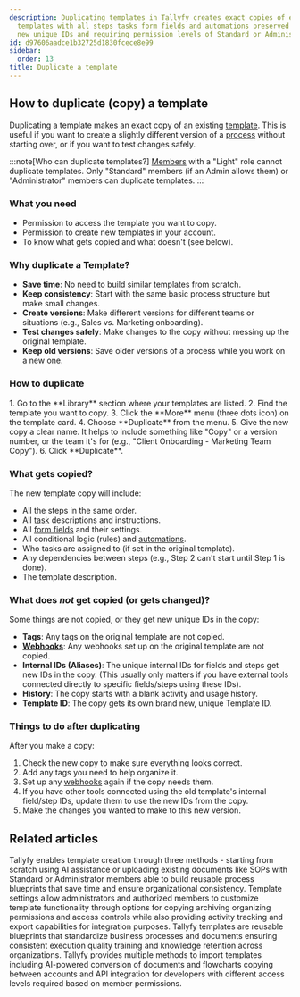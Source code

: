 ```yaml
---
description: Duplicating templates in Tallyfy creates exact copies of existing process
  templates with all steps tasks form fields and automations preserved while generating
  new unique IDs and requiring permission levels of Standard or Administrator roles.
id: d97606aadce1b32725d1830fcece8e99
sidebar:
  order: 13
title: Duplicate a template
---
```



## How to duplicate (copy) a template

Duplicating a template makes an exact copy of an existing [template](/products/pro/documenting/templates/). This is useful if you want to create a slightly different version of a [process](/products/pro/tracking-and-tasks/processes/) without starting over, or if you want to test changes safely.

:::note[Who can duplicate templates?]
[Members](/products/pro/documenting/members/) with a "Light" role cannot duplicate templates. Only "Standard" members (if an Admin allows them) or "Administrator" members can duplicate templates.
:::

### What you need
- Permission to access the template you want to copy.
- Permission to create new templates in your account.
- To know what gets copied and what doesn't (see below).

### Why duplicate a Template?
- **Save time**: No need to build similar templates from scratch.
- **Keep consistency**: Start with the same basic process structure but make small changes.
- **Create versions**: Make different versions for different teams or situations (e.g., Sales vs. Marketing onboarding).
- **Test changes safely**: Make changes to the copy without messing up the original template.
- **Keep old versions**: Save older versions of a process while you work on a new one.

### How to duplicate

<Steps>
1. Go to the **Library** section where your templates are listed.
2. Find the template you want to copy.
3. Click the **More** menu (three dots icon) on the template card.
4. Choose **Duplicate** from the menu.
5. Give the new copy a clear name. It helps to include something like "Copy" or a version number, or the team it's for (e.g., "Client Onboarding - Marketing Team Copy").
6. Click **Duplicate**.
</Steps>

### What gets copied?

The new template copy will include:
- All the steps in the same order.
- All [task](/products/pro/tracking-and-tasks/tasks/) descriptions and instructions.
- All [form fields](/products/pro/tracking-and-tasks/tasks/what-are-form-fields-in-tallyfy/) and their settings.
- All conditional logic (rules) and [automations](/products/pro/documenting/templates/automations/).
- Who tasks are assigned to (if set in the original template).
- Any dependencies between steps (e.g., Step 2 can't start until Step 1 is done).
- The template description.

### What does *not* get copied (or gets changed)?

Some things are not copied, or they get new unique IDs in the copy:
- **Tags**: Any tags on the original template are not copied.
- **[Webhooks](/products/pro/integrations/webhooks/)**: Any webhooks set up on the original template are not copied.
- **Internal IDs (Aliases)**: The unique internal IDs for fields and steps get new IDs in the copy. (This usually only matters if you have external tools connected directly to specific fields/steps using these IDs).
- **History**: The copy starts with a blank activity and usage history.
- **Template ID**: The copy gets its own brand new, unique Template ID.

### Things to do after duplicating

After you make a copy:
<Steps>
1. Check the new copy to make sure everything looks correct.
2. Add any tags you need to help organize it.
3. Set up any [webhooks](/products/pro/integrations/webhooks/) again if the copy needs them.
4. If you have other tools connected using the old template's internal field/step IDs, update them to use the new IDs from the copy.
5. Make the changes you wanted to make to this new version.
</Steps>


## Related articles
<CardGrid>
<LinkTitleCard header="<b>Templates > Create a template</b>" href="/products/pro/documenting/templates/create-template/" > Tallyfy enables template creation through three methods - starting from scratch using AI assistance or uploading existing documents like SOPs with Standard or Administrator members able to build reusable process blueprints that save time and ensure organizational consistency. </LinkTitleCard>
<LinkTitleCard header="<b>Templates > Configure your template</b>" href="/products/pro/documenting/templates/config/" > Template settings allow administrators and authorized members to customize template functionality through options for copying archiving organizing permissions and access controls while also providing activity tracking and export capabilities for integration purposes. </LinkTitleCard>
<LinkTitleCard header="<b>Documenting > Templates</b>" href="/products/pro/documenting/templates/" > Tallyfy templates are reusable blueprints that standardize business processes and documents ensuring consistent execution quality training and knowledge retention across organizations. </LinkTitleCard>
<LinkTitleCard header="<b>Templates > Import a template</b>" href="/products/pro/documenting/templates/import-feature/" > Tallyfy provides multiple methods to import templates including AI-powered conversion of documents and flowcharts copying between accounts and API integration for developers with different access levels required based on member permissions. </LinkTitleCard>
</CardGrid>